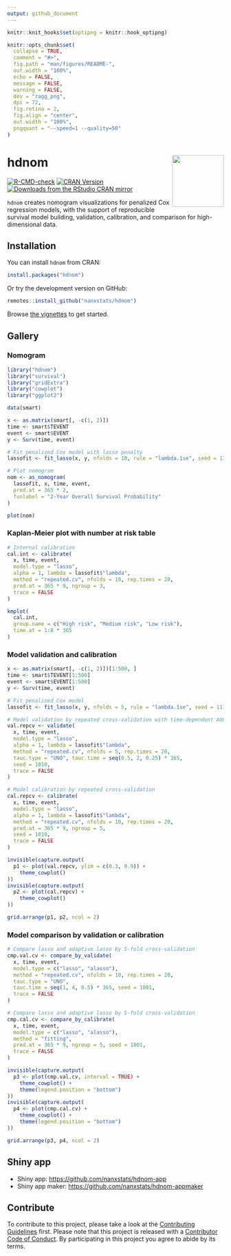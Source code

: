 ```yaml
---
output: github_document
---
```


<!-- README.md is generated from README.Rmd. Please edit that file -->

```r
knitr::knit_hooks$set(optipng = knitr::hook_optipng)

knitr::opts_chunk$set(
  collapse = TRUE,
  comment = "#>",
  fig.path = "man/figures/README-",
  out.width = "100%",
  echo = FALSE,
  message = FALSE,
  warning = FALSE,
  dev = "ragg_png",
  dpi = 72,
  fig.retina = 2,
  fig.align = "center",
  out.width = "100%",
  pngquant = "--speed=1 --quality=50"
)
```

# hdnom <img src="man/figures/logo.png" align="right" width="120" />

<!-- badges: start -->
[![R-CMD-check](https://github.com/nanxstats/hdnom/workflows/R-CMD-check/badge.svg)](https://github.com/nanxstats/hdnom/actions)
[![CRAN Version](https://www.r-pkg.org/badges/version/hdnom)](https://cran.r-project.org/package=hdnom)
[![Downloads from the RStudio CRAN mirror](https://cranlogs.r-pkg.org/badges/hdnom)](https://cranlogs.r-pkg.org/badges/hdnom)
<!-- badges: end -->

`hdnom` creates nomogram visualizations for penalized Cox regression models, with the support of reproducible survival model building, validation, calibration, and comparison for high-dimensional data.

## Installation

You can install `hdnom` from CRAN:

```r
install.packages("hdnom")
```

Or try the development version on GitHub:

```r
remotes::install_github("nanxstats/hdnom")
```

Browse [the vignettes](https://nanx.me/hdnom/articles/) to get started.

## Gallery

### Nomogram

```r
library("hdnom")
library("survival")
library("gridExtra")
library("cowplot")
library("ggplot2")

data(smart)

x <- as.matrix(smart[, -c(1, 2)])
time <- smart$TEVENT
event <- smart$EVENT
y <- Surv(time, event)

# Fit penalized Cox model with lasso penalty
lassofit <- fit_lasso(x, y, nfolds = 10, rule = "lambda.1se", seed = 11)

# Plot nomogram
nom <- as_nomogram(
  lassofit, x, time, event,
  pred.at = 365 * 2,
  funlabel = "2-Year Overall Survival Probability"
)

plot(nom)
```

### Kaplan-Meier plot with number at risk table

```r
# Internal calibration
cal.int <- calibrate(
  x, time, event,
  model.type = "lasso",
  alpha = 1, lambda = lassofit$"lambda",
  method = "repeated.cv", nfolds = 10, rep.times = 20,
  pred.at = 365 * 9, ngroup = 3,
  trace = FALSE
)

kmplot(
  cal.int,
  group.name = c("High risk", "Medium risk", "Low risk"),
  time.at = 1:8 * 365
)
```

### Model validation and calibration

```r
x <- as.matrix(smart[, -c(1, 2)])[1:500, ]
time <- smart$TEVENT[1:500]
event <- smart$EVENT[1:500]
y <- Surv(time, event)

# Fit penalized Cox model
lassofit <- fit_lasso(x, y, nfolds = 5, rule = "lambda.1se", seed = 11)

# Model validation by repeated cross-validation with time-dependent AUC
val.repcv <- validate(
  x, time, event,
  model.type = "lasso",
  alpha = 1, lambda = lassofit$"lambda",
  method = "repeated.cv", nfolds = 5, rep.times = 20,
  tauc.type = "UNO", tauc.time = seq(0.5, 2, 0.25) * 365,
  seed = 1010,
  trace = FALSE
)

# Model calibration by repeated cross-validation
cal.repcv <- calibrate(
  x, time, event,
  model.type = "lasso",
  alpha = 1, lambda = lassofit$"lambda",
  method = "repeated.cv", nfolds = 10, rep.times = 20,
  pred.at = 365 * 9, ngroup = 5,
  seed = 1010,
  trace = FALSE
)

invisible(capture.output(
  p1 <- plot(val.repcv, ylim = c(0.3, 0.9)) +
    theme_cowplot()
))
invisible(capture.output(
  p2 <- plot(cal.repcv) +
    theme_cowplot()
))

grid.arrange(p1, p2, ncol = 2)
```

### Model comparison by validation or calibration

```r
# Compare lasso and adaptive lasso by 5-fold cross-validation
cmp.val.cv <- compare_by_validate(
  x, time, event,
  model.type = c("lasso", "alasso"),
  method = "repeated.cv", nfolds = 10, rep.times = 20,
  tauc.type = "UNO",
  tauc.time = seq(1, 4, 0.5) * 365, seed = 1001,
  trace = FALSE
)

# Compare lasso and adaptive lasso by 5-fold cross-validation
cmp.cal.cv <- compare_by_calibrate(
  x, time, event,
  model.type = c("lasso", "alasso"),
  method = "fitting",
  pred.at = 365 * 9, ngroup = 5, seed = 1001,
  trace = FALSE
)

invisible(capture.output(
  p3 <- plot(cmp.val.cv, interval = TRUE) +
    theme_cowplot() +
    theme(legend.position = "bottom")
))
invisible(capture.output(
  p4 <- plot(cmp.cal.cv) +
    theme_cowplot() +
    theme(legend.position = "bottom")
))

grid.arrange(p3, p4, ncol = 2)
```

## Shiny app

- Shiny app: <https://github.com/nanxstats/hdnom-app>
- Shiny app maker: <https://github.com/nanxstats/hdnom-appmaker>

## Contribute

To contribute to this project, please take a look at the [Contributing Guidelines](https://github.com/nanxstats/hdnom/blob/master/CONTRIBUTING.md) first. Please note that this project is released with a [Contributor Code of Conduct](https://github.com/nanxstats/hdnom/blob/master/CONDUCT.md). By participating in this project you agree to abide by its terms.
